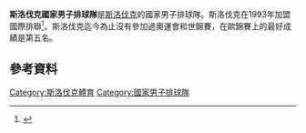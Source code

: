 '''斯洛伐克國家男子排球隊'''是[[斯洛伐克|斯洛伐克]]的國家男子排球隊。斯洛伐克在1993年加盟國際排聯<ref>{{Cite web|url=http://www.fivb.org/EN/FIVB/Org_continentalConfEurope.htm|title=Confédération Européenne de Volleyball (CEV)|publisher=FIVB|accessdate=2010-07-31|archive-date=2009-09-13|archive-url=https://web.archive.org/web/20090913032056/http://www.fivb.org/en/fivb/Org_continentalConfEurope.htm|dead-url=no}}</ref>。斯洛伐克迄今為止沒有參加過奧運會和世錦賽，在歐錦賽上的最好成績是第五名。
==參考資料==
{{Reflist}}
[[Category:斯洛伐克體育|Category:斯洛伐克體育]]
[[Category:國家男子排球隊|Category:國家男子排球隊]]